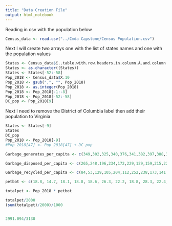 ---
title: "Data Creation File"
output: html_notebook
---

Reading in csv with the population below

```{r}
Census_data <- read.csv("../Cmda Capstone/Census Population.csv")
```

Next I will create two arrays one with the list of states names and one with the population values
```{r}
States <- Census_data$ï..table.with.row.headers.in.column.A.and.column.headers.in.rows.3.through.4...leading.dots.indicate.sub.parts.
States <- as.character((States))
States <- States[-52:-58]
Pop_2018 <- Census_data$X.10
Pop_2018 <- gsub(",", "", Pop_2018)
Pop_2018 <- as.integer(Pop_2018)
Pop_2018 <- Pop_2018[-1:-8]
Pop_2018 <- Pop_2018[-52:-58]
DC_pop <- Pop_2018[9]
```

Next I need to remove the District of Columbia label then add their population to Virginia

```{r}
States <- States[-9]
States
DC_pop
Pop_2018 <- Pop_2018[-9]
#Pop_2018[47] <- Pop_2018[47] + DC_pop
```

```{r}
Garbage_generates_per_capita <- c(349,302,325,340,376,341,382,397,388,363,394,340,380,357,363,363,345,336,376,309,378,352,331,343,359,335,371,333,380,394,326,290,338,386,265,335,341,365,318,347,363,355,307,347,317,300,262,342,355,333)

Garbage_disposed_per_capita <- c(265,248,196,234,172,229,129,159,215,222,203,208,254,233,120,223,255,239,91,181,177,210,125,280,185,215,201,192,207,148,229,122,161,250,193,230,111,136,132,217,223,273,211,205,116,171,102,237,207,214)

Garbage_recycled_per_capita <- c(84,53,129,105,204,112,252,238,173,141,191,132,126,125,233,141,90,97,285,128,201,142,206,63,174,121,170,141,173,247,97,168,177,136,72,105,230,229,186,129,140,82,96,143,201,129,160,148,119)

```


```{r}
petbot <- c(18.8, 14.7, 18.1, 18.8, 18.6, 26.3, 22.2, 18.8, 28.3, 22.4, 26.3, 18.8, 21.8, 20.8, 21.3, 17.4, 23.1, 18.8, 20.9, 24.7, 17.4, 15.2, 10.9, 18.8, 17.4, 18.8, 17.4,18.8, 17.9, 24.3, 18.8, 26.1, 20.1, 17.4, 20.8, 18.8, 9, 22.4, 15.3, 22.4, 17.4, 18.8, 18.7, 18.8, 17.9, 22.5, 11.2, 22.4, 20.8, 18.8)

totalpet <- Pop_2018 * petbot

totalpet/2000
(sum(totalpet)/2000)/1000


2991.094/3130


```



